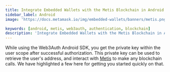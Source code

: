 ```yaml
---
title: Integrate Embedded Wallets with the Metis Blockchain in Android
sidebar_label: Android
image: 'https://docs.metamask.io/img/embedded-wallets/banners/metis.png'

keywords: [android, metis, web3auth, authentication, blockchain]
description: 'Integrate Embedded Wallets with the Metis Blockchain in Android | Embedded Wallets'
---
```



<SEO
  title="Integrate Embedded Wallets with the Metis Blockchain in Android"
  description="Integrate Embedded Wallets with the Metis Blockchain in Android | Embedded Wallets"
  image="https://docs.metamask.io/img/embedded-wallets/banners/metis.png"
  slug="/embedded-wallets/connect-blockchain/evm/metis/android"
/>

While using the Web3Auth Android SDK, you get the private key within the user scope after successful authorization. This private key can be used to retrieve the user's address, and interact with [Metis](https://metis.io) to make any blockchain calls. We have highlighted a few here for getting you started quickly on that.

<EVMInteraction />
